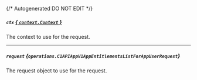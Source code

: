 {/* Autogenerated DO NOT EDIT  */}

##### `ctx` [*{ `context.Context` }*](https://pkg.go.dev/context#Context)
The context to use for the request.

---
##### `request` *{`operations.C1APIAppV1AppEntitlementsListForAppUserRequest`}*
The request object to use for the request.
<Collapsible openLabel={Labels.showProperties} closeLabel={Labels.hideProperties}>
    <C1APIAppV1AppEntitlementsListForAppUserRequest/>
</Collapsible>


